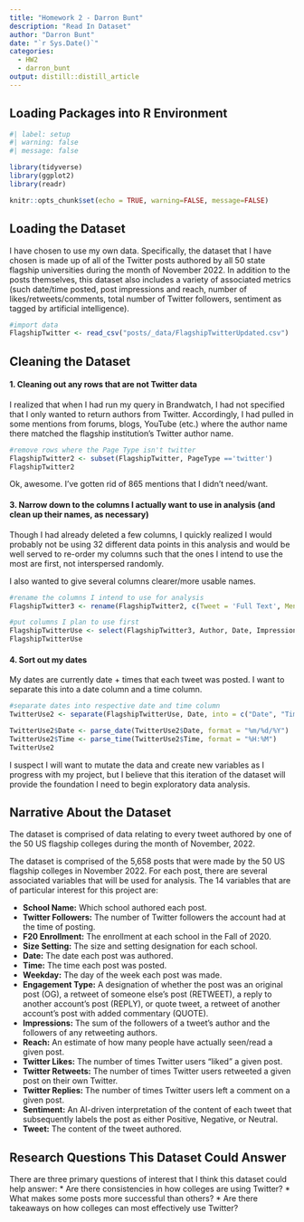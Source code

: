 ```yaml
---
title: "Homework 2 - Darron Bunt"
description: "Read In Dataset"
author: "Darron Bunt"
date: "`r Sys.Date()`"
categories:
  - HW2
  - darron_bunt
output: distill::distill_article
---
```


## Loading Packages into R Environment
```r
#| label: setup
#| warning: false
#| message: false

library(tidyverse)
library(ggplot2)
library(readr)

knitr::opts_chunk$set(echo = TRUE, warning=FALSE, message=FALSE)
```
## Loading the Dataset

I have chosen to use my own data. Specifically, the dataset that I have chosen is made up of all of the Twitter posts authored by all 50 state flagship universities during the month of November 2022. In addition to the posts themselves, this dataset also includes a variety of associated metrics (such date/time posted, post impressions and reach, number of likes/retweets/comments, total number of Twitter followers, sentiment as tagged by artificial intelligence).  

```r
#import data
FlagshipTwitter <- read_csv("posts/_data/FlagshipTwitterUpdated.csv")
```
## Cleaning the Dataset

#### 1. Cleaning out any rows that are not Twitter data

I realized that when I had run my query in Brandwatch, I had not specified that I only wanted to return authors from Twitter. Accordingly, I had pulled in some mentions from forums, blogs, YouTube (etc.) where the author name there matched the flagship institution's Twitter author name.

```r
#remove rows where the Page Type isn't twitter
FlagshipTwitter2 <- subset(FlagshipTwitter, PageType =='twitter')
FlagshipTwitter2
```
Ok, awesome. I've gotten rid of 865 mentions that I didn't need/want.

#### 3. Narrow down to the columns I actually want to use in analysis (and clean up their names, as necessary)

Though I had already deleted a few columns, I quickly realized I would probably not be using 32 different data points in this analysis and would be well served to re-order my columns such that the ones I intend to use the most are first, not interspersed randomly. 

I also wanted to give several columns clearer/more usable names.

```r
#rename the columns I intend to use for analysis
FlagshipTwitter3 <- rename(FlagshipTwitter2, c(Tweet = 'Full Text', MentionedAuthors = 'Mentioned Authors', TWFollowers = 'Twitter Followers', TWReply = 'Twitter Reply Count', TWRetweets = 'Twitter Retweets', TWLikes = 'Twitter Likes', Reach = 'Reach (new)', EngType = 'Engagement Type', URL = Url))

#put columns I plan to use first 
FlagshipTwitterUse <- select(FlagshipTwitter3, Author, Date, Impressions, Reach, TWLikes, TWRetweets, TWReply, EngType, Sentiment, Hashtags, MentionedAuthors, Tweet, TWFollowers, URL, everything())
FlagshipTwitterUse
```
#### 4. Sort out my dates

My dates are currently date + times that each tweet was posted. I want to separate this into a date column and a time column.

```r
#separate dates into respective date and time column
TwitterUse2 <- separate(FlagshipTwitterUse, Date, into = c("Date", "Time"), sep = " ")

TwitterUse2$Date <- parse_date(TwitterUse2$Date, format = "%m/%d/%Y")
TwitterUse2$Time <- parse_time(TwitterUse2$Time, format = "%H:%M")
TwitterUse2
```
I suspect I will want to mutate the data and create new variables as I progress with my project, but I believe that this iteration of the dataset will provide the foundation I need to begin exploratory data analysis.

## Narrative About the Dataset

The dataset is comprised of data relating to every tweet authored by one of the 50 US flagship colleges during the month of November, 2022. 

The dataset is comprised of the 5,658 posts that were made by the 50 US flagship colleges in November 2022. For each post, there are several associated variables that will be used for analysis. The 14 variables that are of particular interest for this project are: 

* **School Name:** Which school authored each post.
* **Twitter Followers:** The number of Twitter followers the account had at the time of posting.
* **F20 Enrollment:** The enrollment at each school in the Fall of 2020.
* **Size Setting:** The size and setting designation for each school. 
* **Date:** The date each post was authored.
* **Time:** The time each post was posted.
* **Weekday:** The day of the week each post was made.
* **Engagement Type:** A designation of whether the post was an original post (OG), a retweet of someone else's post (RETWEET), a reply to another account's post (REPLY), or quote tweet, a retweet of another account's post with added commentary (QUOTE).
* **Impressions:** The sum of the followers of a tweet's author and the followers of any retweeting authors.
* **Reach:** An estimate of how many people have actually seen/read a given post.
* **Twitter Likes:** The number of times Twitter users "liked" a given post. 
* **Twitter Retweets:** The number of times Twitter users retweeted a given post on their own Twitter. 
* **Twitter Replies:** The number of times Twitter users left a comment on a given post. 
* **Sentiment:** An AI-driven interpretation of the content of each tweet that subsequently labels the post as either Positive, Negative, or Neutral.
* **Tweet:** The content of the tweet authored.


## Research Questions This Dataset Could Answer

There are three primary questions of interest that I think this dataset could help answer:
* Are there consistencies in how colleges are using Twitter?
* What makes some posts more successful than others?
* Are there takeaways on how colleges can most effectively use Twitter?